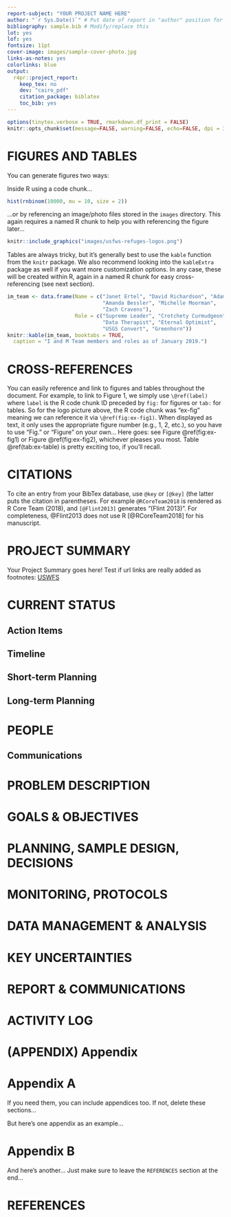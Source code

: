 ```yaml
--- 
report-subject: "YOUR PROJECT NAME HERE"
author: "`r Sys.Date()`" # Put date of report in "author" position for better spacing
bibliography: sample.bib # Modify/replace this
lot: yes
lof: yes
fontsize: 11pt
cover-image: images/sample-cover-photo.jpg
links-as-notes: yes
colorlinks: blue
output:
  r4pr::project_report:
    keep_tex: no
    dev: "cairo_pdf"
    citation_package: biblatex
    toc_bib: yes
---
```



```r
options(tinytex.verbose = TRUE, rmarkdown.df_print = FALSE)
knitr::opts_chunk$set(message=FALSE, warning=FALSE, echo=FALSE, dpi = 300)
```

# FIGURES AND TABLES

You can generate figures two ways:

Inside R using a code chunk...
 
```r
hist(rnbinom(10000, mu = 10, size = 2))
```

...or by referencing an image/photo files stored in the `images` directory. This again requires a named R chunk to help you with referencing the figure later...

```r
knitr::include_graphics("images/usfws-refuges-logos.png")
```

Tables are always tricky, but it's generally best to use the `kable` function from the `knitr` package. We also recommend looking into the `kableExtra` package as well if you want more customization options. In any case, these will be created within R, again in a named R chunk for easy cross-referencing (see next section).

```r
im_team <- data.frame(Name = c("Janet Ertel", "David Richardson", "Adam Smith",
                               "Amanda Bessler", "Michelle Moorman", 
                               "Zach Cravens"),
                      Role = c("Supreme Leader", "Crotchety Curmudgeon", 
                               "Data Therapist", "Eternal Optimist",
                               "USGS Convert", "Greenhorn"))
knitr::kable(im_team, booktabs = TRUE,
  caption = "I and M Team members and roles as of January 2019.")
```

# CROSS-REFERENCES

You can easily reference and link to figures and tables throughout the document. For example, to link to Figure 1, we simply use `\@ref(label)` where `label` is the R code chunk ID preceded by `fig:` for figures or `tab:` for tables. So for the logo picture above, the R code chunk was "ex-fig" meaning we can reference it via `\@ref(fig:ex-fig1)`. When displayed as text, it only uses the appropriate figure number (e.g., 1, 2, etc.), so you have to use "Fig." or "Figure" on your own... Here goes: see Figure \@ref(fig:ex-fig1) or Figure \@ref(fig:ex-fig2), whichever pleases you most. Table \@ref(tab:ex-table) is pretty exciting too, if you'll recall.

# CITATIONS

To cite an entry from your BibTex database, use `@key` or `[@key]` (the latter puts the citation in parentheses. For example `@RCoreTeam2018` is rendered as R Core Team (2018), and `[@Flint2013]` generates "(Flint 2013)". For completeness, @Flint2013 does not use R [@RCoreTeam2018] for his manuscript.

# PROJECT SUMMARY

Your Project Summary goes here! Test if url links are really added as footnotes: [USWFS](http://fws.gov)

# CURRENT STATUS

## Action Items

## Timeline

## Short-term Planning

## Long-term Planning

# PEOPLE

## Communications

# PROBLEM DESCRIPTION

# GOALS & OBJECTIVES

# PLANNING, SAMPLE DESIGN, DECISIONS

# MONITORING, PROTOCOLS

# DATA MANAGEMENT & ANALYSIS

# KEY UNCERTAINTIES

# REPORT & COMMUNICATIONS

# ACTIVITY LOG

# (APPENDIX) Appendix {-}

# Appendix A

If you need them, you can include appendices too. If not, delete these sections...

But here's one appendix as an example... 

# Appendix B

And here's another... Just make sure to leave the `REFERENCES` section at the end...

# REFERENCES
